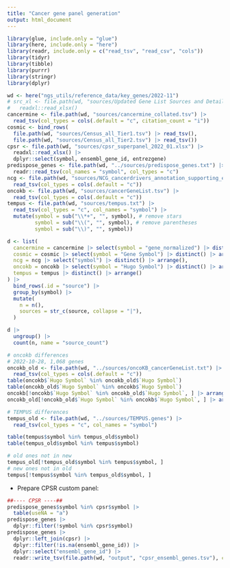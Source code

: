 ```yaml
---
title: "Cancer gene panel generation"
output: html_document
---
```


```r
library(glue, include.only = "glue")
library(here, include.only = "here")
library(readr, include.only = c("read_tsv", "read_csv", "cols"))
library(tidyr)
library(tibble)
library(purrr)
library(stringr)
library(dplyr)
```

```r
wd <- here("ngs_utils/reference_data/key_genes/2022-11")
# src_xl <- file.path(wd, "sources/Updated Gene List Sources and Details.xlsx") |>
#   readxl::read_xlsx()
cancermine <- file.path(wd, "sources/cancermine_collated.tsv") |>
  read_tsv(col_types = cols(.default = "c", citation_count = "i"))
cosmic <- bind_rows(
  file.path(wd, "sources/Census_all_Tier1.tsv") |> read_tsv(),
  file.path(wd, "sources/Census_all_Tier2.tsv") |> read_tsv())
cpsr <- file.path(wd, "sources/cpsr_superpanel_2022_01.xlsx") |>
  readxl::read_xlsx() |>
  dplyr::select(symbol, ensembl_gene_id, entrezgene)
predispose_genes <- file.path(wd, "../sources/predispose_genes.txt") |>
  readr::read_tsv(col_names = "symbol", col_types = "c")
ncg <- file.path(wd, "sources/NCG_cancerdrivers_annotation_supporting_evidence.tsv") |>
  read_tsv(col_types = cols(.default = "c"))
oncokb <- file.path(wd, "sources/cancerGeneList.tsv") |>
  read_tsv(col_types = cols(.default = "c"))
tempus <- file.path(wd, "sources/tempus.txt") |>
  read_tsv(col_types = "c", col_names = "symbol") |>
  mutate(symbol = sub("\\*+", "", symbol), # remove stars
         symbol = sub("\\(", "", symbol), # remove parentheses
         symbol = sub("\\)", "", symbol))
```

```r
d <- list(
  cancermine = cancermine |> select(symbol = "gene_normalized") |> distinct() |> arrange(),
  cosmic = cosmic |> select(symbol = "Gene Symbol") |> distinct() |> arrange(),
  ncg = ncg |> select("symbol") |> distinct() |> arrange(),
  oncokb = oncokb |> select(symbol = "Hugo Symbol") |> distinct() |> arrange(),
  tempus = tempus |> distinct() |> arrange()
) |>
  bind_rows(.id = "source") |>
  group_by(symbol) |>
  mutate(
    n = n(),
    sources = str_c(source, collapse = "|"),
  )

d |>
  ungroup() |>
  count(n, name = "source_count")
```


```r
# oncokb differences
# 2022-10-28, 1,068 genes
oncokb_old <- file.path(wd, "../sources/oncoKB_cancerGeneList.txt") |>
  read_tsv(col_types = cols(.default = "c"))
table(oncokb$`Hugo Symbol` %in% oncokb_old$`Hugo Symbol`)
table(oncokb_old$`Hugo Symbol` %in% oncokb$`Hugo Symbol`)
oncokb[!oncokb$`Hugo Symbol` %in% oncokb_old$`Hugo Symbol`, ] |> arrange(`Hugo Symbol`)
oncokb_old[!oncokb_old$`Hugo Symbol` %in% oncokb$`Hugo Symbol`, ] |> arrange(`Hugo Symbol`)

# TEMPUS differences
tempus_old <- file.path(wd, "../sources/TEMPUS.genes") |>
  read_tsv(col_types = "c", col_names = "symbol")

table(tempus$symbol %in% tempus_old$symbol)
table(tempus_old$symbol %in% tempus$symbol)

# old ones not in new
tempus_old[!tempus_old$symbol %in% tempus$symbol, ]
# new ones not in old
tempus[!tempus$symbol %in% tempus_old$symbol, ]
```

- Prepare CPSR custom panel:

```r
##---- CPSR ----##
predispose_genes$symbol %in% cpsr$symbol |>
  table(useNA = "a")
predispose_genes |>
  dplyr::filter(!symbol %in% cpsr$symbol)
predispose_genes |>
  dplyr::left_join(cpsr) |>
  dplyr::filter(!is.na(ensembl_gene_id)) |>
  dplyr::select("ensembl_gene_id") |>
  readr::write_tsv(file.path(wd, "output", "cpsr_ensembl_genes.tsv"), col_names = FALSE)
```

